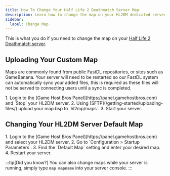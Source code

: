 ```yaml
---
title: How To Change Your Half Life 2 Deathmatch Server Map
description: Learn how to change the map on your HL2DM dedicated server.
sidebar:
  label: Change Map
---
```


This is what you do if you need to change the map on your [Half Life 2 Deathmatch server](https://www.gamehostbros.com/half-life-2-deathmatch-server-hosting/).

## Uploading Your Custom Map

Maps are commonly found from public FastDL repositories, or sites such as GameBanana. Your server will need to be restarted so our FastDL system can automatically sync your added files, this is required as these files will not be served to connecting users until a sync is completed.

<Steps>
1. Login to the [Game Host Bros Panel](https://panel.gamehostbros.com) and `Stop` your HL2DM server.
2. Using [SFTP](/getting-started/uploading-files/) upload your map.bsp to `hl2mp/maps`.
3. Start your server.
</Steps>

## Changing Your HL2DM Server Default Map

<Steps>
1. Login to the [Game Host Bros Panel](https://panel.gamehostbros.com) and select your HL2DM server.
2. Go to `Configuration > Startup Parameters`.
3. Find the `Default Map` setting and enter your desired map.
4. Restart your server.
</Steps>

:::tip[Did you know?]
You can also change maps while your server is running, simply type `map mapname` into your server console.
:::
